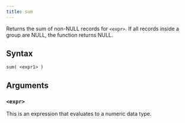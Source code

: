 ```yaml
---
title: sum
---
```


Returns the sum of non-NULL records for `<expr>`. If all records inside a group are NULL, the function returns NULL.

## Syntax

```scopeql
sum( <expr1> )
```

## Arguments

### `<expr>`

This is an expression that evaluates to a numeric data type.
